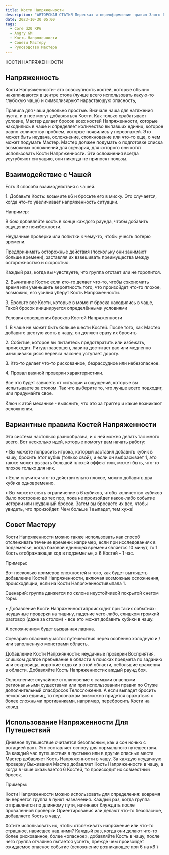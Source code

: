 ```yaml
---
title: Кости Напряженности
description: "АВТОРСКАЯ СТАТЬЯ Пересказ и переоформление правил Злого ГМ-а по Костям напряженности"
date: 2023-10-30 05:00
tags:
  - Core d20 RPG
  - Angry GM
  - Кость Напряженности
  - Советы Мастеру
  - Руководство Мастера
---
```


КОСТИ НАПРЯЖЕННОСТИ

## Напряженность

Кости Напряженности– это совокупность костей, которые обычно накапливаются в центре стола (лучше всего использовать какую-то глубокую чашу) и символизируют нарастающую опасность,

Правила для чаши довольно простые. Вначале чаша для натяжения пуста, и в нее могут добавляться Кости. Как только срабатывает условие, Мастер делает бросок всех костей Напряженности, которые находились в чаше и определяет количество выпавших единиц, которое равно количеству проблем, которые появились у персонажей. Это может быть неудача, осложнение, столкновение или что-то еще, о чем может подумать Мастер. Мастер должен подумать о подготовке списка возможных осложнений для сценария, для которого они хотят использовать Кости Напряженности. Эти осложнения всегда усугубляют ситуацию, они никогда не приносят пользы.

## Взаимодействие с Чашей

Есть 3 способа взаимодействия с чашей.

1\. Добавьте Кость: возьмите к6 и бросьте его в миску. Это случается, когда что-то увеличивает напряженность ситуации.

Например:

В бою добавляйте кость в конце каждого раунда, чтобы добавить ощущение неизбежности.

Неудачные проверки или попытки к чему-то, чтобы учесть потерю времени.

Предпринимать осторожные действия (поскольку они занимают больше времени), заставляя их взвешивать преимущества между осторожностью и скоростью.

Каждый раз, когда вы чувствуете, что группа отстает или не торопится.

2\. Вычитание Кости: если кто-то делает что-то, чтобы сэкономить время или уменьшить вероятность того, что произойдет что-то плохое, возможно, его усилия уберут Кость Напряженности.

3\. Бросьте все Кости, которые в момент броска находились в чаше, Такой бросок инициируется определёнными условиями

Условия совершения бросков Костей Напряженности

1\. В чаше не может быть больше шести Костей. После того, как Мастер добавите шестую кость в чашу, он должен сразу их бросить

2\. Событие, которое вы пытаетесь предотвратить или избежать, происходит. Ритуал завершен, лавина достигает вас или медленно изнашивающаяся веревка наконец уступает дорогу.

3\. Кто-то делает что-то рискованное, безрассудное или небезопасное.

4\. Провал важной проверки характеристики.

Все это будет зависеть от ситуации и ощущений, которые вы испытываете за столом. Так что выберите то, что лучше всего подходит, или придумайте свое.

Ключ к этой механике - выяснить, что это за триггер и какие возникают осложнения.

## Вариантные правила Костей Напряженности

Эта система настолько разнообразна, и с ней можно делать так много всего. Вот несколько идей, которые помогут вам начать работу:

• Вы можете попросить игрока, который заставил добавить кубик в чашу, бросить этот кубик (только свой), и если он выбрасывает 1, это также может вызвать большой плохой эффект или, может быть, что-то плохое только для них.

• Если случится что-то действительно плохое, можно добавить два кубика одновременно.

• Вы можете снять ограничение в 6 кубиков, чтобы количество кубиков было построено до тех пор, пока не произойдет какое-либо событие истории или неудачный бросок. Затем вы бросаете их все, чтобы увидеть, что произойдет. Чем больше 1 выпадет, тем хуже!

## Совет Мастеру

Кости Напряженности можно также использовать как способ отслеживать течение времени: например, если при исследованиях в подземелье, когда базовой единицей времени является 10 минут, то 1 Кость отображающая ход в подземелье, а 6 Костей – 1 час.

Примеры:

Вот несколько примеров сложностей и того, как будет выглядеть добавление Костей Напряженности, включая возможные осложнения, происходящии, если на Кости Напряженностивыпала 1.

Сценарий: группа движется по склоне неустойчивой покрытой снегом горы.

• Добавление Кости Напряженностипроисходит при таких событиях: неудачные проверки на тишину, падение чего-либо, слишком громкий разговор (даже за столом) - все это может добавить кубики в чашу.

А осложнением будет вызванная лавина.

Сценарий: опасный участок путешествия через особенно холодную и / или заполненную монстрами область.

Добавление Кости Напржянности: неудачные проверки Восприятия, слишком долгое пребывание в области в поисках предмета по заданию или сокровища, короткие отдыхи в этой области, небольшие сражения в области. Добавляйте Кость Напряженностик аждый раунд боя.

Осложнение: случайное столкновение с самыми опасными региональными существами или при использовании правил по Стуже дополнительный спасбросок Телосложения. А если выпадет бросить несколько единиц, то персонажам возможно придется сражаться с более сложными противниками, например, перебросить Кости на ковид.

## Использование Напряженности Для Путешествий

Дневное путешествие считается безопасным, как и сон ночью с ротацией вахт. Это составляет основу для нормального путешествия. За каждый час путешествия в пустыню или в другие опасные места Мастер добавляет Кость Напряженности в чашу. За каждую неудачную проверку Выживания Мастер добавляет Кость Напряженности в чашу, а когда в чаше оказывается 6 Костей, то происходит их совместный бросок.

Примеры:

Кости Напряженности можно использовать для определения: вовремя ли вернется группа в пункт назначения. Каждый раз, когда группа отправляется по длинному пути, начинают блуждать после проваленной проверки Ориентирования или делают что-то безопасное, добавляете Кость в чашу.

Хотите использовать их, чтобы отслеживать напряжение или что-то страшное, нависшее над ними? Каждый раз, когда они делают что-то более рискованное, более «опасное», добавляйте Кость в чашу, после чего группа отчаянно пытается успеть, прежде чем произойдет ожидаемое опасное событие (осложнение возникающее при 6 на к6 )